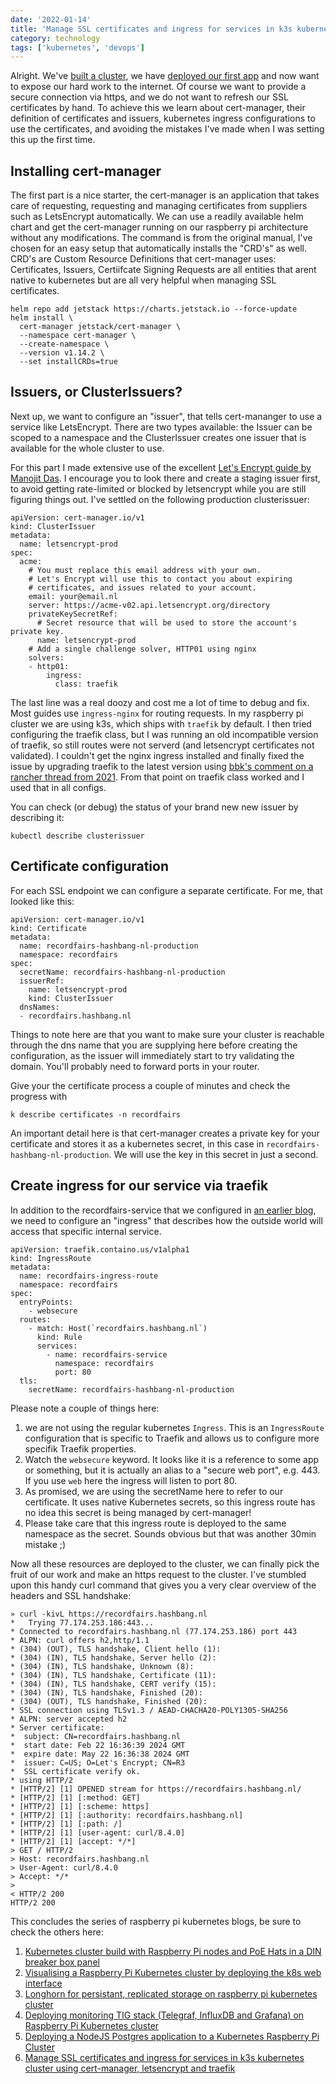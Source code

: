 ```yaml
---
date: '2022-01-14'
title: 'Manage SSL certificates and ingress for services in k3s kubernetes cluster using cert-manager, letsencrypt and traefik'
category: technology
tags: ['kubernetes', 'devops']
---
```


Alright. We've [built a cluster](../blog/kubernetes-cluster-build-with-raspberry-pi-and-poe-hats), we have [deployed our first app](../blog/deploying-a-nodejs-postgres-application-to-kubernetes-raspberry-pi-cluster) and now want to expose our hard work to the internet. Of course we want to provide a secure connection via https, and we do not want to refresh our SSL certificates by hand. To achieve this we learn about cert-manager, their definition of certificates and issuers, kubernetes ingress configurations to use the certificates, and avoiding the mistakes I've made when I was setting this up the first time.

## Installing cert-manager
The first part is a nice starter, the cert-manager is an application that takes care of requesting, requesting and managing certificates from suppliers such as LetsEncrypt automatically. We can use a readily available helm chart and get the cert-manager running on our raspberry pi architecture without any modifications. The command is from the original manual, I've chosen for an easy setup that automatically installs the "CRD's" as well. CRD's are Custom Resource Definitions that cert-manager uses: Certificates, Issuers, Certiifcate Signing Requests are all entities that arent native to kubernetes but are all very helpful when managing SSL certificates.

```
helm repo add jetstack https://charts.jetstack.io --force-update
helm install \                       
  cert-manager jetstack/cert-manager \
  --namespace cert-manager \
  --create-namespace \
  --version v1.14.2 \
  --set installCRDs=true
```

## Issuers, or ClusterIssuers?

Next up, we want to configure an "issuer", that tells cert-mananger to use a service like LetsEncrypt. There are two types available: the Issuer can be scoped to a namespace and the ClusterIssuer creates one issuer that is available for the whole cluster to use. 

For this part I made extensive use of the excellent [Let's Encrypt guide by Manojit Das](https://medium.com/@manojit123/lets-encrypt-certificate-using-cert-manager-on-kubernetes-http-challenge-687ce3718baf). I encourage you to look there and create a staging issuer first, to avoid getting rate-limited or blocked by letsencrypt while you are still figuring things out. I've settled on the following production clusterissuer:

```
apiVersion: cert-manager.io/v1
kind: ClusterIssuer
metadata:
  name: letsencrypt-prod
spec:
  acme:
    # You must replace this email address with your own.
    # Let's Encrypt will use this to contact you about expiring
    # certificates, and issues related to your account.
    email: your@email.nl
    server: https://acme-v02.api.letsencrypt.org/directory
    privateKeySecretRef:
      # Secret resource that will be used to store the account's private key.
      name: letsencrypt-prod
    # Add a single challenge solver, HTTP01 using nginx
    solvers:
    - http01:
        ingress:
          class: traefik
```

The last line was a real doozy and cost me a lot of time to debug and fix. Most guides use `ingress-nginx` for routing requests. In my raspberry pi cluster we are using k3s, which ships with `traefik` by default. I then tried configuring the traefik class, but I was running an old incompatible version of traefik, so still routes were not serverd (and letsencrypt certificates not validated). I couldn't get the nginx ingress installed and finally fixed the issue by upgrading traefik to the latest version using [bbk's comment on a rancher thread from 2021](https://forums.rancher.com/t/k3s-traefik-1-8-to-2-x/21268/5). From that point on traefik class worked and I used that in all configs.

You can check (or debug) the status of your brand new new issuer by describing it:

```
kubectl describe clusterissuer
```

## Certificate configuration

For each SSL endpoint we can configure a separate certificate. For me, that looked like this:
```
apiVersion: cert-manager.io/v1
kind: Certificate
metadata:
  name: recordfairs-hashbang-nl-production
  namespace: recordfairs
spec:
  secretName: recordfairs-hashbang-nl-production
  issuerRef:
    name: letsencrypt-prod
    kind: ClusterIssuer
  dnsNames:
  - recordfairs.hashbang.nl
```

Things to note here are that you want to make sure your cluster is reachable through the dns name that you are supplying here before creating the configuration, as the issuer will immediately start to try validating the domain. You'll probably need to forward ports in your router.

Give your the certificate process a couple of minutes and check the progress with 

```
k describe certificates -n recordfairs
```

An important detail here is that cert-manager creates a private key for your certificate and stores it as a kubernetes secret, in this case in `recordfairs-hashbang-nl-production`. We will use the key in this secret in just a second.

## Create ingress for our service via traefik

In addition to the recordfairs-service that we configured in [an earlier blog](../blog/deploying-a-nodejs-postgres-application-to-kubernetes-raspberry-pi-cluster), we need to configure an "ingress" that describes how the outside world will access that specific internal service.

```
apiVersion: traefik.containo.us/v1alpha1
kind: IngressRoute
metadata:
  name: recordfairs-ingress-route
  namespace: recordfairs
spec:
  entryPoints:
    - websecure
  routes:
    - match: Host(`recordfairs.hashbang.nl`)
      kind: Rule
      services:
        - name: recordfairs-service
          namespace: recordfairs
          port: 80
  tls:
    secretName: recordfairs-hashbang-nl-production
```

Please note a couple of things here:
1) we are not using the regular kubernetes `Ingress`. This is an `IngressRoute` configuration that is specific to Traefik and allows us to configure more specifik Traefik properties. 
2) Watch the `websecure` keyword. It looks like it is a reference to some app or something, but it is actually an alias to a "secure web port", e.g. 443. If you use `web` here the ingress will listen to port 80.
3) As promised, we are using the secretName here to refer to our certificate. It uses native Kubernetes secrets, so this ingress route has no idea this secret is being managed by cert-manager!
4) Please take care that this ingress route is deployed to the same namespace as the secret. Sounds obvious but that was another 30min mistake ;)

Now all these resources are deployed to the cluster, we can finally pick the fruit of our work and make an https request to the cluster. I've stumbled upon this handy curl command that gives you a very clear overview of the headers and SSL handshake:

```
» curl -kivL https://recordfairs.hashbang.nl
*   Trying 77.174.253.186:443...
* Connected to recordfairs.hashbang.nl (77.174.253.186) port 443
* ALPN: curl offers h2,http/1.1
* (304) (OUT), TLS handshake, Client hello (1):
* (304) (IN), TLS handshake, Server hello (2):
* (304) (IN), TLS handshake, Unknown (8):
* (304) (IN), TLS handshake, Certificate (11):
* (304) (IN), TLS handshake, CERT verify (15):
* (304) (IN), TLS handshake, Finished (20):
* (304) (OUT), TLS handshake, Finished (20):
* SSL connection using TLSv1.3 / AEAD-CHACHA20-POLY1305-SHA256
* ALPN: server accepted h2
* Server certificate:
*  subject: CN=recordfairs.hashbang.nl
*  start date: Feb 22 16:36:39 2024 GMT
*  expire date: May 22 16:36:38 2024 GMT
*  issuer: C=US; O=Let's Encrypt; CN=R3
*  SSL certificate verify ok.
* using HTTP/2
* [HTTP/2] [1] OPENED stream for https://recordfairs.hashbang.nl/
* [HTTP/2] [1] [:method: GET]
* [HTTP/2] [1] [:scheme: https]
* [HTTP/2] [1] [:authority: recordfairs.hashbang.nl]
* [HTTP/2] [1] [:path: /]
* [HTTP/2] [1] [user-agent: curl/8.4.0]
* [HTTP/2] [1] [accept: */*]
> GET / HTTP/2
> Host: recordfairs.hashbang.nl
> User-Agent: curl/8.4.0
> Accept: */*
>
< HTTP/2 200
HTTP/2 200
```

This concludes the series of raspberry pi kubernetes blogs, be sure to check the others here:

1. [Kubernetes cluster build with Raspberry Pi nodes and PoE Hats in a DIN breaker box panel](../blog/kubernetes-cluster-build-with-raspberry-pi-and-poe-hats)
2. [Visualising a Raspberry Pi Kubernetes cluster by deploying the k8s web interface](../blog/visualising-raspberry-pi-kubernetes-cluster-by-deploying-the-k8s-interface)
3. [Longhorn for persistant, replicated storage on raspberry pi kubernetes cluster](../blog/installing-longhorn-for-persistent-replicated-storage-on-raspberry-pi-kubernetes-cluster)
4. [Deploying monitoring TIG stack (Telegraf, InfluxDB and Grafana) on Raspberry Pi Kubernetes cluster](../blog/deploying-monitoring-tig-stack-telegraf-influxdb-grafana-on-raspberry-pi-kubernetes-cluster)
5. [Deploying a NodeJS Postgres application to a Kubernetes Raspberry Pi Cluster](../blog/deploying-a-nodejs-postgres-application-to-kubernetes-raspberry-pi-cluster)
6. [Manage SSL certificates and ingress for services in k3s kubernetes cluster using cert-manager, letsencrypt and traefik](../blog/deploying-cert-manager-for-multiple-ssl-certificates-in-one-kubernetes-cluster)
